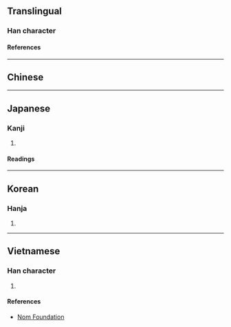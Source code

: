 {{also|怪}}
{{character info/new}}
==Translingual==

===Han character===
{{Han char|rn=61|rad=心|as=06|sn=9|four=|canj=PKLG|ids=⿰忄在}}

====References====
{{Han ref|kx=0384.310|dkj=10574|dj=0715.140|hdz=42294.100|uh=6060}}

----

==Chinese==
{{zh-see|怪|v}}

----

==Japanese==

===Kanji===
{{ja-kanji|grade=|rs=心06}}

# {{rfdef|ja|sort=心06}}

====Readings====
{{ja-readings
|goon=け<け<くゑ
|kanon=かい<くわい
|kun=あや-し.い, あや-しむ
}}

----

==Korean==

===Hanja===
{{ko-hanja|괴}}

# {{rfdef|ko|sort=心06}}

----

==Vietnamese==

===Han character===
{{vi-readings|rs=心06|reading=quái}}

# {{rfdef|vi|sort=心06}}

====References====
* [http://nomfoundation.org/common/nom_details.php?codepoint=6060 Nom Foundation]